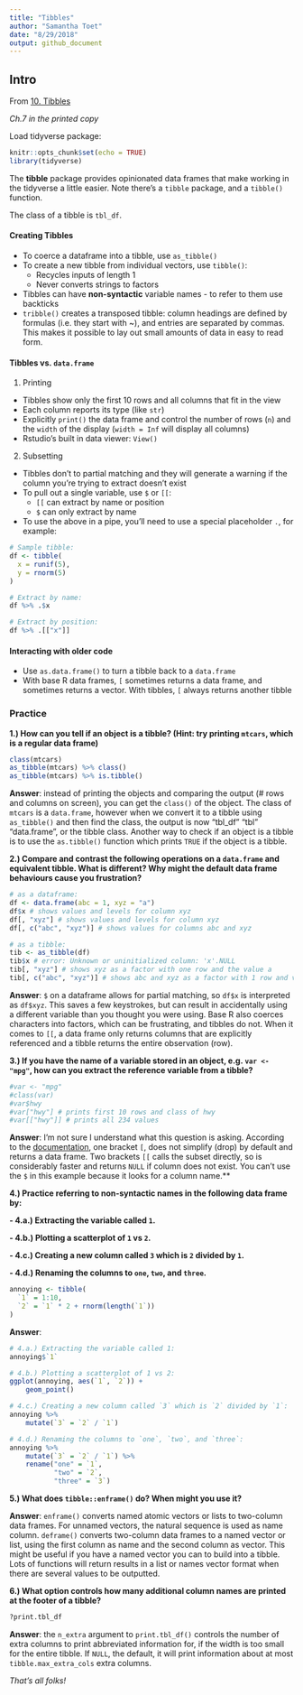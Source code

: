 ```yaml
---
title: "Tibbles"
author: "Samantha Toet"
date: "8/29/2018"
output: github_document
---
```


## Intro

From [10. Tibbles](http://r4ds.had.co.nz/tibbles.html)

*Ch.7 in the printed copy*

Load tidyverse package:

```r
knitr::opts_chunk$set(echo = TRUE)
library(tidyverse)
```

The **tibble** package provides opinionated data frames that make working in the tidyverse a little easier. Note there's a `tibble` package, and a `tibble()` function. 

The class of a tibble is `tbl_df`.


#### Creating Tibbles

- To coerce a dataframe into a tibble, use `as_tibble()`
- To create a new tibble from individual vectors, use `tibble()`:
    + Recycles inputs of length 1
    + Never converts strings to factors
- Tibbles can have **non-syntactic** variable names - to refer to them use backticks
- `tribble()` creates a transposed tibble: column headings are defined by formulas (i.e. they start with ~), and entries are separated by commas. This makes it possible to lay out small amounts of data in easy to read form.

#### Tibbles vs. `data.frame`

1. Printing
- Tibbles show only the first 10 rows and all columns that fit in the view
- Each column reports its type  (like `str`)
- Explicitly `print()` the data frame and control the number of rows (`n`) and the `width` of the display (`width = Inf` will display all columns)
- Rstudio's built in data viewer: `View()`

2. Subsetting
- Tibbles don't to partial matching and they will generate a warning if the column you're trying to extract doesn't exist 
- To pull out a single variable, use `$` or `[[`:
    + `[[` can extract by name or position
    + `$` can only extract by name
- To use the above in a pipe, you'll need to use a special placeholder `.`, for example:

```r
# Sample tibble:
df <- tibble(
  x = runif(5),
  y = rnorm(5)
)

# Extract by name:
df %>% .$x

# Extract by position:
df %>% .[["x"]]

```

#### Interacting with older code 

- Use `as.data.frame()` to turn a tibble back to a `data.frame`
- With base R data frames, `[` sometimes returns a data frame, and sometimes returns a vector. With tibbles, `[` always returns another tibble

### Practice

**1.) How can you tell if an object is a tibble? (Hint: try printing `mtcars`, which is a regular data frame)**

```r
class(mtcars)
as_tibble(mtcars) %>% class()
as_tibble(mtcars) %>% is.tibble()
```

**Answer**: instead of printing the objects and comparing the output (# rows and columns on screen), you can get the `class()` of the object. The class of `mtcars` is a `data.frame`, however when we convert it to a tibble using `as_tibble()` and then find the class, the output is now "tbl_df" "tbl" "data.frame", or the tibble class. Another way to check if an object is a tibble is to use the `as.tibble()` function which prints `TRUE` if the object is a tibble. 

**2.) Compare and contrast the following operations on a `data.frame` and equivalent tibble. What is different? Why might the default data frame behaviours cause you frustration?**

```r
# as a dataframe:
df <- data.frame(abc = 1, xyz = "a")
df$x # shows values and levels for column xyz
df[, "xyz"] # shows values and levels for column xyz
df[, c("abc", "xyz")] # shows values for columns abc and xyz

# as a tibble:
tib <- as_tibble(df)
tib$x # error: Unknown or uninitialized column: 'x'.NULL
tib[, "xyz"] # shows xyz as a factor with one row and the value a
tib[, c("abc", "xyz")] # shows abc and xyz as a factor with 1 row and values 1 and a
```

**Answer**: `$` on a dataframe allows for partial matching,  so `df$x` is interpreted as `df$xyz`. This saves a few keystrokes, but can result in accidentally using a different variable than you thought you were using. Base R also coerces characters into factors, which can be frustrating, and tibbles do not. When it comes to `[[`, a data frame only returns columns that are explicitly referenced and a tibble returns the entire observation (row).


**3.) If you have the name of a variable stored in an object, e.g. `var <- "mpg"`, how can you extract the reference variable from a tibble?**

```r
#var <- "mpg"
#class(var)
#var$hwy 
#var["hwy"] # prints first 10 rows and class of hwy 
#var[["hwy"]] # prints all 234 values
```

**Answer**: I'm not sure I understand what this question is asking. According to the [documentation](https://cran.r-project.org/web/packages/tibble/tibble.pdf), one bracket `[`, does not simplify (drop) by default and returns a data frame. Two brackets `[[` calls the subset directly, so is considerably faster and returns `NULL` if column does not exist. You can't use the `$` in this example because it looks for a column name.**

**4.) Practice referring to non-syntactic names in the following data frame by:**

**- 4.a.) Extracting the variable called `1`.**

**- 4.b.) Plotting a scatterplot of `1` vs `2`.**

**- 4.c.) Creating a new column called `3` which is `2` divided by `1`.**

**- 4.d.) Renaming the columns to `one`, `two`, and `three`.**

```r
annoying <- tibble(
  `1` = 1:10,
  `2` = `1` * 2 + rnorm(length(`1`))
)
```

**Answer**:
```r
# 4.a.) Extracting the variable called 1:
annoying$`1`

# 4.b.) Plotting a scatterplot of 1 vs 2:
ggplot(annoying, aes(`1`, `2`)) +
    geom_point()

# 4.c.) Creating a new column called `3` which is `2` divided by `1`:
annoying %>%
    mutate(`3` = `2` / `1`)

# 4.d.) Renaming the columns to `one`, `two`, and `three`:
annoying %>%
    mutate(`3` = `2` / `1`) %>%
    rename("one" = `1`,
           "two" = `2`,
           "three" = `3`)
```

**5.) What does `tibble::enframe()` do? When might you use it?**

**Answer**: `enframe()` converts named atomic vectors or lists to two-column data frames. For unnamed vectors, the natural sequence is used as name column. `deframe()` converts two-column data frames to a named vector or list, using the first column as name and the second column as vector. This might be useful if you have a named vector you can to build into a tibble. Lots of functions will return results in a list or names vector format when there are several values to be outputted.

**6.) What option controls how many additional column names are printed at the footer of a tibble?**

```r
?print.tbl_df
```

**Answer**: the `n_extra` argument to `print.tbl_df()` controls the number of extra columns to print abbreviated information for, if the width is too small for the entire tibble. If `NULL`, the default, it will print information about at most `tibble.max_extra_cols` extra columns. 



*That's all folks!*



